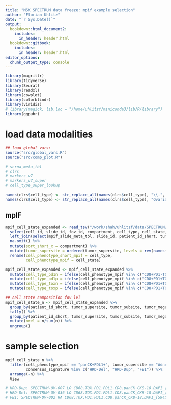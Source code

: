 ```yaml
---
title: "MSK SPECTRUM data freeze: mpif example selection"
author: "Florian Uhlitz"
date: "`r Sys.Date()`"
output:
  bookdown::html_document2:
    includes:
      in_header: header.html
  bookdown::gitbook:
    includes:
      in_header: header.html
editor_options: 
  chunk_output_type: console
---
```


```r

library(magrittr)
library(tidyverse)
library(Seurat)
library(readxl)
library(cowplot)
library(colorblindr)
library(viridis)
# library(magick, lib.loc = "/home/uhlitzf/miniconda3/lib/R/library")
library(ggpubr)

```

# load data modalities

```r

## load global vars: 
source("src/global_vars.R")
source("src/comp_plot.R")

# scrna_meta_tbl
# clrs
# markers_v7
# markers_v7_super
# cell_type_super_lookup

names(clrs$cell_type) <- str_replace_all(names(clrs$cell_type), "\\.", " ")
names(clrs$cell_type) <- str_replace_all(names(clrs$cell_type), "Ovarian", "Ov")


```

## mpIF 

```r

mpif_cell_state_expanded <- read_tsv("/work/shah/uhlitzf/data/SPECTRUM/mpIF/cell_type_manual_expanded_v10.tsv") %>%
  select(cell_id, slide_id, fov_id, compartment, cell_type, cell_state, contains("state")) %>%
  left_join(select(mpif_slide_meta_tbl, slide_id, patient_id_short, tumor_supersite, tumor_subsite, therapy, sample_id, consensus_signature, tumor_megasite), by = "slide_id") %>%
  na.omit() %>% 
  mutate(sort_short_x = compartment) %>% 
  mutate(tumor_supersite = ordered(tumor_supersite, levels = rev(names(clrs$tumor_supersite)))) %>% 
  rename(cell_phenotype_short_mpif = cell_type,
         cell_phenotype_mpif = cell_state)

mpif_cell_state_expanded <- mpif_cell_state_expanded %>% 
  mutate(cell_type_pd1n = ifelse(cell_phenotype_mpif %in% c("CD8+PD1-TOX-", "CD8+PD1-TOX+"), "CD8+PD1-", "other")) %>% 
  mutate(cell_type_pd1p = ifelse(cell_phenotype_mpif %in% c("CD8+PD1+TOX-",  "CD8+PD1+TOX+"), "CD8+PD1+", "other")) %>% 
  mutate(cell_type_toxn = ifelse(cell_phenotype_mpif %in% c("CD8+PD1+TOX-", "CD8+PD1-TOX-"), "CD8+TOX-", "other")) %>% 
  mutate(cell_type_toxp = ifelse(cell_phenotype_mpif %in% c("CD8+PD1+TOX+",  "CD8+PD1-TOX+"), "CD8+TOX+", "other"))

## cell state composition fov lvl
mpif_cell_state_n <- mpif_cell_state_expanded %>%
  group_by(patient_id_short, tumor_supersite, tumor_subsite, tumor_megasite, therapy, sample_id, fov_id, consensus_signature, cell_phenotype_mpif, cell_phenotype_short_mpif, cell_type_pd1n, cell_type_pd1p, cell_type_toxn, cell_type_toxp) %>%
  tally() %>%
  group_by(patient_id_short, tumor_supersite, tumor_subsite, tumor_megasite, therapy, sample_id, fov_id, consensus_signature) %>%
  mutate(nrel = n/sum(n)) %>%
  ungroup()


```

# sample selection

```r

mpif_cell_state_n %>% 
  filter(cell_phenotype_mpif == "panCK+PDL1+", tumor_supersite == "Adnexa",
         consensus_signature %in% c("HRD-Del", "HRD-Dup", "FBI")) %>% 
  arrange(-n) %>% 
  View

# HRD-Dup: SPECTRUM-OV-007 LO CD68.TOX.PD1.PDL1.CD8.panCK_CK8-18.DAPI_[49322,9587]_component_data.tif - resolution #1
# HRD-Del: SPECTRUM-OV-036 LO CD68.TOX.PD1.PDL1.CD8.panCK_CK8-18.DAPI_[54013,18505]_component_data.tif - resolution #1
# FBI: SPECTRUM-OV-002 RA CD68.TOX.PD1.PDL1.CD8.panCK_CK8-18.DAPI_[59458,15870]_component_data.tif - resolution #1

```


